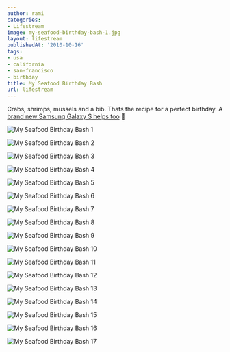 ```yaml
---
author: rami
categories:
- Lifestream
image: my-seafood-birthday-bash-1.jpg
layout: lifestream
publishedAt: '2010-10-16'
tags:
- usa
- california
- san-francisco
- birthday
title: My Seafood Birthday Bash
url: lifestream
---
```


Crabs, shrimps, mussels and a bib. Thats the recipe for a perfect birthday. A [brand new Samsung Galaxy S helps too](/lifestream/got-the-best-birthday-present-a-g33k-could-ask-for-a-samsung-galaxy-s/) 🙂


![My Seafood Birthday Bash 1](/assets/images/content/lifestream/my-seafood-birthday-bash-1.jpg)

![My Seafood Birthday Bash 2](/assets/images/content/lifestream/my-seafood-birthday-bash-2.jpg)

![My Seafood Birthday Bash 3](/assets/images/content/lifestream/my-seafood-birthday-bash-3.jpg)

![My Seafood Birthday Bash 4](/assets/images/content/lifestream/my-seafood-birthday-bash-4.jpg)

![My Seafood Birthday Bash 5](/assets/images/content/lifestream/my-seafood-birthday-bash-5.jpg)

![My Seafood Birthday Bash 6](/assets/images/content/lifestream/my-seafood-birthday-bash-6.jpg)

![My Seafood Birthday Bash 7](/assets/images/content/lifestream/my-seafood-birthday-bash-7.jpg)

![My Seafood Birthday Bash 8](/assets/images/content/lifestream/my-seafood-birthday-bash-8.jpg)

![My Seafood Birthday Bash 9](/assets/images/content/lifestream/my-seafood-birthday-bash-9.jpg)

![My Seafood Birthday Bash 10](/assets/images/content/lifestream/my-seafood-birthday-bash-10.jpg)

![My Seafood Birthday Bash 11](/assets/images/content/lifestream/my-seafood-birthday-bash-11.jpg)

![My Seafood Birthday Bash 12](/assets/images/content/lifestream/my-seafood-birthday-bash-12.jpg)

![My Seafood Birthday Bash 13](/assets/images/content/lifestream/my-seafood-birthday-bash-13.jpg)

![My Seafood Birthday Bash 14](/assets/images/content/lifestream/my-seafood-birthday-bash-14.jpg)

![My Seafood Birthday Bash 15](/assets/images/content/lifestream/my-seafood-birthday-bash-15.jpg)

![My Seafood Birthday Bash 16](/assets/images/content/lifestream/my-seafood-birthday-bash-16.jpg)

![My Seafood Birthday Bash 17](/assets/images/content/lifestream/my-seafood-birthday-bash-17.jpg)